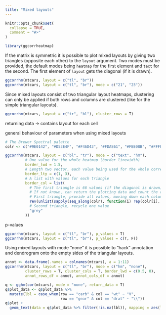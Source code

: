 ```yaml
---
title: "Mixed layouts"
---
```


```r
knitr::opts_chunk$set(
  collapse = TRUE,
  comment = "#>"
)
```

```r
library(ggcorrheatmap)
```

If the matrix is symmetric it is possible to plot mixed layouts by giving two triangles (opposite each other) to the `layout` argument. Two modes must be provided, the default modes being `heatmap` for the first element and `text` for the second. The first element of `layout` gets the diagonal (if it is drawn).

```r
ggcorrhm(mtcars, layout = c("tl", "br"))
ggcorrhm(mtcars, layout = c("tl", "br"), mode = c("21", "23"))
```

Since mixed layouts consist of two triangular layout heatmaps, clustering can only be applied if both rows and columns are clustered (like for the simple triangular layouts).

```r
ggcorrhm(mtcars, layout = c("tr", "bl"), cluster_rows = T)
```


returning data -> contains layout for each cell

general behaviour of parameters when using mixed layouts


```r
# The Brewer Spectral palette
colr <- c("#9E0142", "#D53E4F", "#F46D43", "#FDAE61", "#FEE08B", "#FFFFBF", "#E6F598", "#ABDDA4", "#66C2A5", "#3288BD", "#5E4FA2")

ggcorrhm(mtcars, layout = c("bl", "tr"), mode = c("text", "hm"),
         # One value for the whole heatmap (border linewidth)
         border_lwd = 1.5,
         # Length two vector, each value being used for the whole corresponding triangle
         border_lty = c(1, 3),
         # A list with values for each triangle
         border_col = list(
           # The first triangle is 66 values (if the diagonal is drawn), second 55
           # If not known, can return the plotting data and count the rows with each layout
           # First triangle, provide all values, moving down each column from the left
           rev(unlist(sapply(seq_along(colr), function(i) rep(colr[i], i)))),
           # Second triangle, recycle one value
           "grey"
         ))
```

p-values

```r
ggcorrhm(mtcars, layout = c("tl", "br"), p_values = T)
ggcorrhm(mtcars, layout = c("tl", "br"), p_values = c(T, F))
```

Using mixed layouts with mode "none" it is possible to "hack" annotation and dendrogram onto the empty sides of the triangular layouts.

```r
annot <- data.frame(.names = colnames(mtcars), a = 1:11)
ggcorrhm(mtcars, layout = c("tl", "br"), mode = c("hm", "none"),
         cluster_rows = T, cluster_cols = T, border_lwd = c(0.5, 0),
         annot_rows_df = annot, annot_cols_df = annot)
```



```r
q <- gghm(cor(mtcars), mode = "none", return_data = T)
q$plot_data <- q$plot_data %>%
  mutate(lbl = case_when(row == "carb" & col == "wt" ~ "V",
                         row == "gear" & col == "drat" ~ "\\"))
q$plot +
  geom_text(data = q$plot_data %>% filter(!is.na(lbl)), mapping = aes(label = lbl))
```

